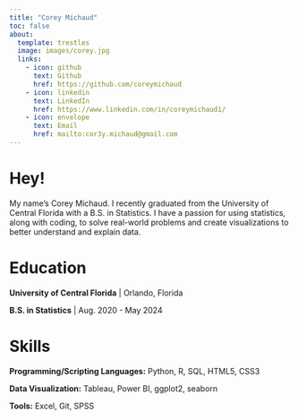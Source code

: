 ```yaml
---
title: "Corey Michaud"
toc: false
about:
  template: trestles
  image: images/corey.jpg
  links:
    - icon: github
      text: Github
      href: https://github.com/coreymichaud
    - icon: linkedin
      text: LinkedIn
      href: https://www.linkedin.com/in/coreymichaud1/
    - icon: envelope
      text: Email
      href: mailto:cor3y.michaud@gmail.com
---
```


# Hey!

My name's Corey Michaud. I recently graduated from the University of Central Florida with a B.S. in Statistics. I have a passion for using statistics, along with coding, to solve real-world problems and create visualizations to better understand and explain data.

# Education

**University of Central Florida** \| Orlando, Florida

**B.S. in Statistics** \| Aug. 2020 - May 2024

# Skills

**Programming/Scripting Languages:** Python, R, SQL, HTML5, CSS3

**Data Visualization:** Tableau, Power BI, ggplot2, seaborn

**Tools:** Excel, Git, SPSS
